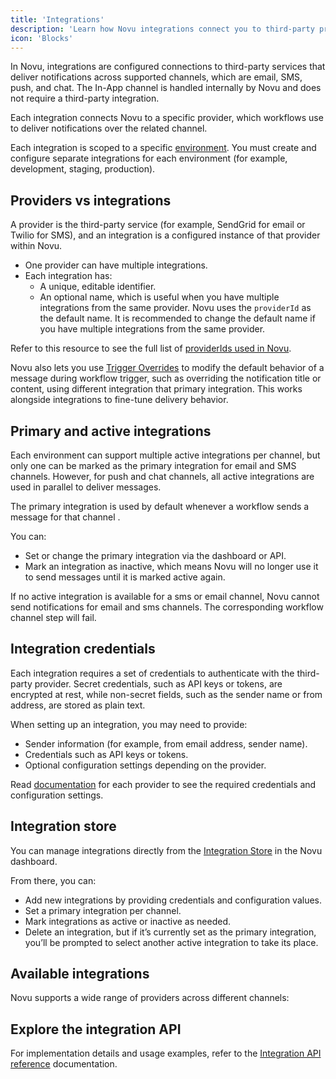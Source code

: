 ```yaml
---
title: 'Integrations'
description: 'Learn how Novu integrations connect you to third-party providers'
icon: 'Blocks'
---
```


In Novu, integrations are configured connections to third-party services that deliver notifications across supported channels, which are email, SMS, push, and chat. The In-App channel is handled internally by Novu and does not require a third-party integration.

Each integration connects Novu to a specific provider, which workflows use to deliver notifications over the related channel.

<Callout type='info'>Each integration is scoped to a specific [environment](/platform/concepts/environments). You must create and configure separate integrations for each environment (for example, development, staging, production).</Callout>

## Providers vs integrations

A provider is the third-party service (for example, SendGrid for email or Twilio for SMS), and an integration is a configured instance of that provider within Novu.

- One provider can have multiple integrations.
- Each integration has:
  - A unique, editable identifier.
  - An optional name, which is useful when you have multiple integrations from the same provider. Novu uses the `providerId` as the default name. It is recommended to change the default name if you have multiple integrations from the same provider.

Refer to this resource to see the full list of [providerIds used in Novu](https://github.com/novuhq/novu/blob/next/packages/framework/src/shared.ts#L103).

<Callout type='info'>Novu also lets you use [Trigger Overrides](/platform/workflows/trigger-overrides) to modify the default behavior of a message during workflow trigger, such as overriding the notification title or content, using different integration that primary integration. This works alongside integrations to fine-tune delivery behavior. </Callout>

## Primary and active integrations

Each environment can support multiple active integrations per channel, but only one can be marked as the primary integration for email and SMS channels. However, for push and chat channels, all active integrations are used in parallel to deliver messages. 

The primary integration is used by default whenever a workflow sends a message for that channel .

You can:
- Set or change the primary integration via the dashboard or API.
- Mark an integration as inactive, which means Novu will no longer use it to send messages until it is marked active again.

<Callout type="warning">If no active integration is available for a sms or email channel, Novu cannot send notifications for email and sms channels. The corresponding workflow channel step will fail.</Callout>

## Integration credentials

Each integration requires a set of credentials to authenticate with the third-party provider. Secret credentials, such as API keys or tokens, are encrypted at rest, while non-secret fields, such as the sender name or from address, are stored as plain text.

When setting up an integration, you may need to provide:
- Sender information (for example, from email address, sender name).
- Credentials such as API keys or tokens.
- Optional configuration settings depending on the provider.

Read [documentation](/platform/integrations/overview) for each provider to see the required credentials and configuration settings.

## Integration store

You can manage integrations directly from the [Integration Store](https://dashboard.novu.co/integrations) in the Novu dashboard. 

From there, you can:

- Add new integrations by providing credentials and configuration values.
- Set a primary integration per channel.
- Mark integrations as active or inactive as needed.
- Delete an integration, but if it’s currently set as the primary integration, you’ll be prompted to select another active integration to take its place.

## Available integrations

Novu supports a wide range of providers across different channels:

<Cards>
  <Card
    title="Email"
    description="Configure email providers and settings"
    href="/platform/integrations/email"
  />
  <Card
    title="SMS"
    description="Set up SMS messaging capabilities"
    href="/platform/integrations/sms"
  />
  <Card
    title="Push"
    description="Enable push notification delivery"
    href="/platform/integrations/push"
  />
  <Card
    title="Chat"
    description="Integrate with chat platforms"
    href="/platform/integrations/chat"
  />
</Cards>

## Explore the integration API

For implementation details and usage examples, refer to the [Integration API reference](/api-reference/integrations/integration-schema) documentation.
